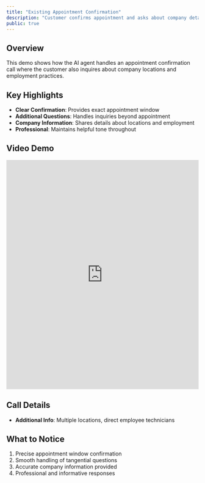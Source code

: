 ```yaml
---
title: "Existing Appointment Confirmation"
description: "Customer confirms appointment and asks about company details"
public: true
---
```


## Overview

This demo shows how the AI agent handles an appointment confirmation call where the customer also inquires about company locations and employment practices.

## Key Highlights

- **Clear Confirmation**: Provides exact appointment window
- **Additional Questions**: Handles inquiries beyond appointment
- **Company Information**: Shares details about locations and employment
- **Professional**: Maintains helpful tone throughout

## Video Demo

<iframe
  src="https://share.descript.com/embed/9Y0oM12XcDT"
  width="100%"
  height="600"
  frameBorder="0"
  allowFullScreen
  className="rounded-xl"
></iframe>

## Call Details

- **Additional Info**: Multiple locations, direct employee technicians

## What to Notice

1. Precise appointment window confirmation
2. Smooth handling of tangential questions
3. Accurate company information provided
4. Professional and informative responses
